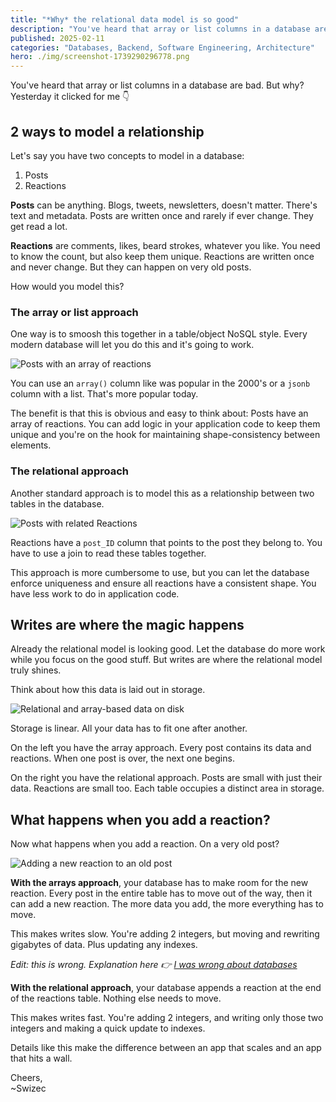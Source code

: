```yaml
---
title: "*Why* the relational data model is so good"
description: "You've heard that array or list columns in a database are bad. But why? Yesterday it clicked for me"
published: 2025-02-11
categories: "Databases, Backend, Software Engineering, Architecture"
hero: ./img/screenshot-1739290296778.png
---
```


You've heard that array or list columns in a database are bad. But why? Yesterday it clicked for me 👇

## 2 ways to model a relationship

Let's say you have two concepts to model in a database:

1. Posts
2. Reactions

**Posts** can be anything. Blogs, tweets, newsletters, doesn't matter. There's text and metadata. Posts are written once and rarely if ever change. They get read a lot.

**Reactions** are comments, likes, beard strokes, whatever you like. You need to know the count, but also keep them unique. Reactions are written once and never change. But they can happen on very old posts.

How would you model this?

### The array or list approach

One way is to smoosh this together in a table/object NoSQL style. Every modern database will let you do this and it's going to work.

![Posts with an array of reactions](https://i.imgur.com/H7jMAwg.png)

You can use an `array()` column like was popular in the 2000's or a `jsonb` column with a list. That's more popular today.

The benefit is that this is obvious and easy to think about: Posts have an array of reactions. You can add logic in your application code to keep them unique and you're on the hook for maintaining shape-consistency between elements.

### The relational approach

Another standard approach is to model this as a relationship between two tables in the database.

![Posts with related Reactions](https://i.imgur.com/pGyrqqc.png)

Reactions have a `post_ID` column that points to the post they belong to. You have to use a join to read these tables together.

This approach is more cumbersome to use, but you can let the database enforce uniqueness and ensure all reactions have a consistent shape. You have less work to do in application code.

## Writes are where the magic happens

Already the relational model is looking good. Let the database do more work while you focus on the good stuff. But writes are where the relational model truly shines.

Think about how this data is laid out in storage.

![Relational and array-based data on disk](https://i.imgur.com/8tVoHTs.png)

Storage is linear. All your data has to fit one after another.

On the left you have the array approach. Every post contains its data and reactions. When one post is over, the next one begins.

On the right you have the relational approach. Posts are small with just their data. Reactions are small too. Each table occupies a distinct area in storage.

## What happens when you add a reaction?

Now what happens when you add a reaction. On a very old post?

![Adding a new reaction to an old post](https://i.imgur.com/GTQkTBM.png)

**With the arrays approach**, your database has to make room for the new reaction. Every post in the entire table has to move out of the way, then it can add a new reaction. The more data you add, the more everything has to move.

This makes writes slow. You're adding 2 integers, but moving and rewriting gigabytes of data. Plus updating any indexes.

_Edit: this is wrong. Explanation here 👉 [I was wrong about databases](https://swizec.com/blog/i-was-wrong-about-databases/)_

**With the relational approach**, your database appends a reaction at the end of the reactions table. Nothing else needs to move.

This makes writes fast. You're adding 2 integers, and writing only those two integers and making a quick update to indexes.

Details like this make the difference between an app that scales and an app that hits a wall.

Cheers,<br/>
~Swizec
